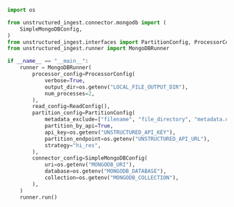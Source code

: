 ```python Python Ingest v1
import os

from unstructured_ingest.connector.mongodb import (
    SimpleMongoDBConfig,
)
from unstructured_ingest.interfaces import PartitionConfig, ProcessorConfig, ReadConfig
from unstructured_ingest.runner import MongoDBRunner

if __name__ == "__main__":
    runner = MongoDBRunner(
        processor_config=ProcessorConfig(
            verbose=True,
            output_dir=os.getenv("LOCAL_FILE_OUTPUT_DIR"),
            num_processes=2,
        ),
        read_config=ReadConfig(),
        partition_config=PartitionConfig(
            metadata_exclude=["filename", "file_directory", "metadata.data_source.date_processed"],
            partition_by_api=True,
            api_key=os.getenv("UNSTRUCTURED_API_KEY"),
            partition_endpoint=os.getenv("UNSTRUCTURED_API_URL"),
            strategy="hi_res",
        ),
        connector_config=SimpleMongoDBConfig(
            uri=os.getenv("MONGODB_URI"),
            database=os.getenv("MONGODB_DATABASE"),
            collection=os.getenv("MONGODB_COLLECTION"),
        ),
    )
    runner.run()
```
